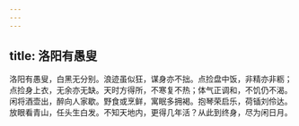```yaml
---
---
---
```

title: 洛阳有愚叟
---



洛阳有愚叟，白黑无分别。浪迹虽似狂，谋身亦不拙。点捡盘中饭，非精亦非粝；点捡身上衣，无余亦无缺。天时方得所，不寒复不热；体气正调和，不饥仍不渴。闲将酒壶出，醉向人家歇。野食或烹鲜，寓眠多拥褐。抱琴荣启乐，荷锸刘伶达。放眼看青山，任头生白发。不知天地内，更得几年活？从此到终身，尽为闲日月。